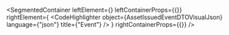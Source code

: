 
<SegmentedContainer
  leftElement={<AssetIssuedEventDTODesc />}
  leftContainerProps={{}}
  rightElement={
    <CodeHighlighter
      object={AssetIssuedEventDTOVisualJson}
      language={"json"}
      title={"Event"}
    />
  }
  rightContainerProps={{}}
/>
